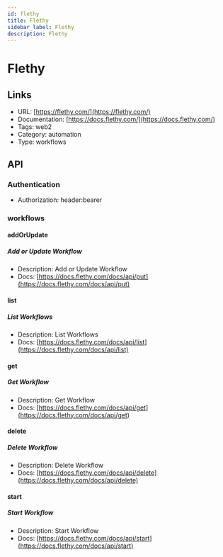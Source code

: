 ```yaml
---
id: flethy
title: Flethy
sidebar_label: Flethy
description: Flethy
---
```


# Flethy

## Links

* URL: [https://flethy.com/](https://flethy.com/)
* Documentation: [https://docs.flethy.com/](https://docs.flethy.com/)
* Tags: web2
* Category: automation
* Type: workflows

## API

### Authentication

* Authorization: header:bearer

### workflows

#### addOrUpdate

##### Add or Update Workflow

* Description: Add or Update Workflow
* Docs: [https://docs.flethy.com/docs/api/put](https://docs.flethy.com/docs/api/put)

#### list

##### List Workflows

* Description: List Workflows
* Docs: [https://docs.flethy.com/docs/api/list](https://docs.flethy.com/docs/api/list)

#### get

##### Get Workflow

* Description: Get Workflow
* Docs: [https://docs.flethy.com/docs/api/get](https://docs.flethy.com/docs/api/get)

#### delete

##### Delete Workflow

* Description: Delete Workflow
* Docs: [https://docs.flethy.com/docs/api/delete](https://docs.flethy.com/docs/api/delete)

#### start

##### Start Workflow

* Description: Start Workflow
* Docs: [https://docs.flethy.com/docs/api/start](https://docs.flethy.com/docs/api/start)
